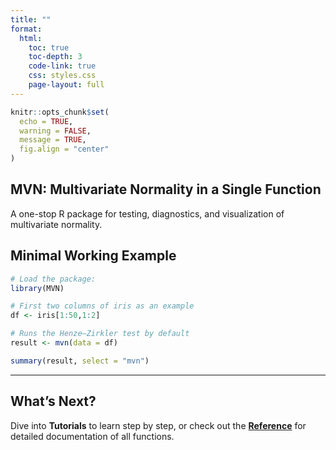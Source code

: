 ---
title: ""
format:
  html:
    toc: true
    toc-depth: 3
    code-link: true
    css: styles.css
    page-layout: full
---

```{r setup, include=FALSE}
knitr::opts_chunk$set(
  echo = TRUE,
  warning = FALSE,
  message = TRUE,
  fig.align = "center"
)
```

::: {.hero}
## MVN: Multivariate Normality in a Single Function  
A one-stop R package for testing, diagnostics, and visualization of multivariate normality.  
:::

## Minimal Working Example

```{r}
# Load the package:
library(MVN)
```

```{r}
# First two columns of iris as an example
df <- iris[1:50,1:2]
```

```{r}
# Runs the Henze–Zirkler test by default
result <- mvn(data = df)
```

```{r, results='hold'}
summary(result, select = "mvn")
```


---

## What’s Next?

Dive into **Tutorials** to learn step by step, or check out the **[Reference](reference.qmd)** for detailed documentation of all functions.

